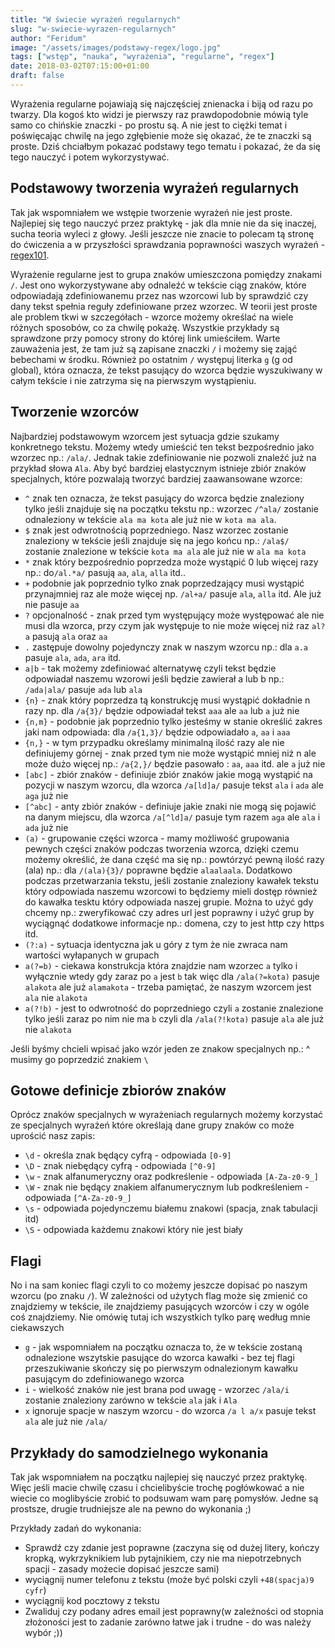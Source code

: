 ```yaml
---
title: "W świecie wyrażeń regularnych"
slug: "w-swiecie-wyrazen-regularnych"
author: "Feridum"
image: "/assets/images/podstawy-regex/logo.jpg"
tags: ["wstęp", "nauka", "wyrażenia", "regularne", "regex"]
date: 2018-03-02T07:15:00+01:00
draft: false
---
```


Wyrażenia regularne pojawiają się najczęściej znienacka i biją od razu po twarzy. Dla kogoś kto widzi je pierwszy raz prawdopodobnie mówią tyle samo co chińskie znaczki - po prostu są. A nie jest to ciężki temat i poświęcając chwilę na jego zgłębienie może się okazać, że te znaczki są proste. Dziś chciałbym pokazać podstawy tego tematu i pokazać, że da się tego nauczyć i potem wykorzystywać.




## Podstawowy tworzenia wyrażeń regularnych

Tak jak wspomniałem we wstępie tworzenie wyrażeń nie jest proste. Najlepiej się tego nauczyć przez praktykę - jak dla mnie nie da się inaczej, sucha teoria wyleci z głowy. Jeśli jeszcze nie znacie to polecam tą stronę do ćwiczenia a w przyszłości sprawdzania poprawności waszych wyrażeń - [regex101](https://regex101.com/).


Wyrażenie regularne jest to grupa znaków umieszczona pomiędzy  znakami `/`. Jest ono wykorzystywane aby odnaleźć w tekście ciąg znaków, które odpowiadają zdefiniowanemu przez nas wzorcowi lub by sprawdzić czy dany tekst spełnia reguły zdefiniowane przez wzorzec. W teorii jest proste ale problem tkwi w szczegółach - wzorce możemy określać na wiele różnych sposobów, co za chwilę pokażę.  Wszystkie przykłady są sprawdzone przy pomocy strony do której link umieściłem. Warte zauważenia jest, że tam już są zapisane znaczki `/` i możemy się zająć bebechami w środku. Również po ostatnim `/` występuj literka `g` (g od global), która oznacza, że tekst pasujący do wzorca będzie wyszukiwany w całym tekście i nie zatrzyma się na pierwszym wystąpieniu.

## Tworzenie wzorców

Najbardziej podstawowym wzorcem jest sytuacja gdzie szukamy konkretnego tekstu. Możemy wtedy umieścić ten tekst bezpośrednio jako wzorzec np.: `/ala/`. Jednak takie zdefiniowanie nie pozwoli znaleźć już na przykład słowa `Ala`. Aby być bardziej elastycznym istnieje zbiór znaków specjalnych, które pozwalają tworzyć bardziej zaawansowane wzorce: 

- `^`   znak ten oznacza, że tekst pasujący do wzorca będzie znaleziony tylko jeśli znajduje się na początku tekstu np.: wzorzec `/^ala/` zostanie odnaleziony w tekście `ala ma kota` ale już nie w `kota ma ala`.
- `$`  znak jest odwrotnością poprzedniego. Nasz wzorzec zostanie znaleziony w tekście jeśli znajduje się na jego końcu np.: `/ala$/` zostanie znalezione w tekście `kota ma ala` ale już nie w `ala ma kota`
- `*` znak który bezpośrednio poprzedza może wystąpić 0 lub więcej razy np.: do`/al.*a/` pasują `aa`, `ala`, `alla` itd..
- `+` podobnie jak poprzednio tylko znak poprzedzający musi wystąpić przynajmniej raz ale może więcej np. `/al+a/` pasuje `ala`, `alla` itd. Ale już nie pasuje `aa`
- `?` opcjonalność - znak przed tym występujący może występować ale nie musi dla wzorca, przy czym jak występuje to nie może więcej niż raz `al?a` pasują `ala` oraz `aa`
- `.` zastępuje dowolny pojedynczy znak w naszym wzorcu np.: dla `a.a` pasuje `ala`, `ada`, `ara` itd.
- `a|b` - tak możemy zdefiniować alternatywę czyli tekst będzie odpowiadał naszemu wzorowi jeśli będzie zawierał a lub b np.: `/ada|ala/` pasuje `ada` lub `ala`
- `{n}` - znak który poprzedza tą konstrukcję musi wystąpić dokładnie n razy np. dla `/a{3}/` będzie odpowiadał tekst `aaa` ale `aa` lub `a` już nie
- `{n,m}` - podobnie jak poprzednio tylko jesteśmy w stanie określić zakres jaki nam odpowiada: dla `/a{1,3}/` będzie odpowiadało `a`, `aa` i `aaa`
- `{n,}` - w tym przypadku określamy minimalną ilość razy ale nie definiujemy górnej - znak przed tym nie może wystąpić mniej niż n ale może dużo więcej np.: `/a{2,}/` będzie pasowało : `aa`, `aaa` itd. ale `a` już nie
- ``[abc]`` - zbiór znaków - definiuje zbiór znaków jakie mogą wystąpić na pozycji w naszym wzorcu, dla wzorca `/a[ld]a/` pasuje tekst `ala` i `ada` ale `aga` już nie
- `[^abc]` - anty zbiór znaków - definiuje jakie znaki nie mogą się pojawić na danym miejscu, dla wzorca `/a[^ld]a/` pasuje tym razem `aga` ale `ala` i `ada` już nie
- `(a)` - grupowanie części wzorca - mamy możliwość grupowania pewnych części znaków podczas tworzenia wzorca, dzięki czemu możemy określić, że dana część ma się np.: powtórzyć pewną ilość razy (ala) np.: dla `/(ala){3}/` poprawne będzie `alaalaala`. Dodatkowo podczas przetwarzania tekstu, jeśli zostanie znaleziony kawałek tekstu który odpowiada naszemu wzorcowi to będziemy mieli dostęp również do kawałka tesktu który odpowiada naszej grupie. Można to użyć gdy chcemy np.: zweryfikować czy adres url jest poprawny i użyć grup by wyciągnąć dodatkowe informacje np.: domena, czy to jest http czy https itd.
- `(?:a)` - sytuacja identyczna jak u góry z tym że nie zwraca nam wartości wyłapanych w grupach 
- `a(?=b)` - ciekawa konstrukcja która znajdzie nam wzorzec `a` tylko i wyłącznie wtedy gdy zaraz po `a` jest `b` tak więc dla `/ala(?=kota)` pasuje `alakota` ale już `alamakota` - trzeba pamiętać, że naszym wzorcem jest `ala` nie `alakota`
- `a(?!b)` - jest to odwrotność do poprzedniego czyli `a` zostanie znalezione tylko jeśli zaraz po nim nie ma `b` czyli dla `/ala(?!kota)` pasuje `ala` ale już nie `alakota`

Jeśli byśmy chcieli wpisać jako wzór jeden ze znakow specjalnych np.: ^ musimy go poprzedzić znakiem `\`

## Gotowe definicje zbiorów znaków 

Oprócz znaków specjalnych w wyrażeniach regularnych możemy korzystać ze specjalnych wyrażeń które określają dane grupy znaków co może uprościć nasz zapis:

- `\d` - określa znak będący cyfrą - odpowiada `[0-9]`	
- `\D` - znak niebędący cyfrą - odpowiada `[^0-9]`
- `\w` - znak alfanumeryczny oraz podkreślenie - odpowiada `[A-Za-z0-9_]`
- `\W` - znak nie będący znakiem alfanumerycznym lub podkreśleniem  - odpowiada  `[^A-Za-z0-9_]`
- `\s` - odpowiada pojedynczemu białemu znakowi (spacja, znak tabulacji itd) 
- `\S` - odpowiada każdemu znakowi który nie jest biały

## Flagi

No i na sam koniec flagi czyli to co możemy jeszcze dopisać po naszym wzorcu (po znaku `/`). W zależności od użytych flag może się zmienić co znajdziemy w tekście, ile znajdziemy pasujących wzorców i czy w ogóle coś znajdziemy. Nie omówię tutaj ich wszystkich tylko parę według mnie ciekawszych

- `g` - jak wspomniałem na początku oznacza to, że w tekście zostaną odnalezione wszytskie pasujące do wzorca kawałki - bez tej flagi przeszukiwanie skończy się po pierwszym odnalezionym kawałku pasującym do zdefiniowanego wzorca
- `i` - wielkość znaków nie jest brana pod uwagę - wzorzec `/ala/i` zostanie znaleziony zarówno w tekście `ala` jak i `Ala`
- `x` ignoruje spacje w naszym wzorcu - do wzorca `/a l a/x` pasuje tekst `ala` ale już nie `/ala/`

## Przykłady do samodzielnego wykonania

Tak jak wspomniałem na początku najlepiej się nauczyć przez praktykę. Więc jeśli macie chwilę czasu i chcielibyście trochę pogłówkować a nie wiecie co moglibyście zrobić to podsuwam wam parę pomysłów. Jedne są prostsze, drugie trudniejsze ale na pewno do wykonania ;) 

Przykłady zadań do wykonania:

- Sprawdź czy zdanie jest poprawne (zaczyna się od dużej litery, kończy kropką, wykrzyknikiem lub pytajnikiem, czy nie ma niepotrzebnych spacji - zasady możecie dopisać jeszcze sami)
- wyciągnij numer telefonu z tekstu (może być polski czyli `+48(spacja)9 cyfr`)
- wyciągnij kod pocztowy z tekstu
- Zwaliduj czy podany adres email jest poprawny(w zależności od stopnia złożoności jest to zadanie zarówno łatwe jak i trudne - do was należy wybór ;))


